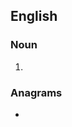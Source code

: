 ==English==

===Noun===
{{head|en|noun form}}

# {{plural of|Ionian|lang=en}}

===Anagrams===
* {{anagrams|en|a=aiinnos|Ioannis}}